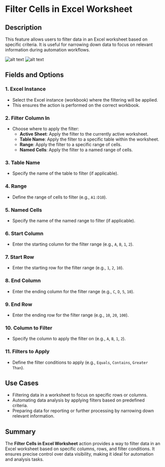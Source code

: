 # Filter Cells in Excel Worksheet  

## Description  

This feature allows users to filter data in an Excel worksheet based on specific criteria. It is useful for narrowing down data to focus on relevant information during automation workflows.  

![alt text](../../assets/excel/filter-cells-in-excel-worksheet1.png)
![alt text](../../assets/excel/filter-cells-in-excel-worksheet2.png)

## Fields and Options  

### 1. **Excel Instance**   

- Select the Excel instance (workbook) where the filtering will be applied.  
- This ensures the action is performed on the correct workbook.  

### 2. **Filter Column In**   

- Choose where to apply the filter:  
  - **Active Sheet**: Apply the filter to the currently active worksheet.  
  - **Table Name**: Apply the filter to a specific table within the worksheet.  
  - **Range**: Apply the filter to a specific range of cells.  
  - **Named Cells**: Apply the filter to a named range of cells.  

### 3. **Table Name**   

- Specify the name of the table to filter (if applicable).  

### 4. **Range**   

- Define the range of cells to filter (e.g., `A1:D10`).  

### 5. **Named Cells**   

- Specify the name of the named range to filter (if applicable).  

### 6. **Start Column**   

- Enter the starting column for the filter range (e.g., `A`, `B`, `1`, `2`).  

### 7. **Start Row**   

- Enter the starting row for the filter range (e.g., `1`, `2`, `10`).  

### 8. **End Column**   

- Enter the ending column for the filter range (e.g., `C`, `D`, `5`, `10`).  

### 9. **End Row**   

- Enter the ending row for the filter range (e.g., `10`, `20`, `100`).  

### 10. **Column to Filter**   

- Specify the column to apply the filter on (e.g., `A`, `B`, `1`, `2`).  

### 11. **Filters to Apply** 

- Define the filter conditions to apply (e.g., `Equals`, `Contains`, `Greater Than`).  

## Use Cases  

- Filtering data in a worksheet to focus on specific rows or columns.  
- Automating data analysis by applying filters based on predefined criteria.  
- Preparing data for reporting or further processing by narrowing down relevant information.  

## Summary  

The **Filter Cells in Excel Worksheet** action provides a way to filter data in an Excel worksheet based on specific columns, rows, and filter conditions. It ensures precise control over data visibility, making it ideal for automation and analysis tasks.  